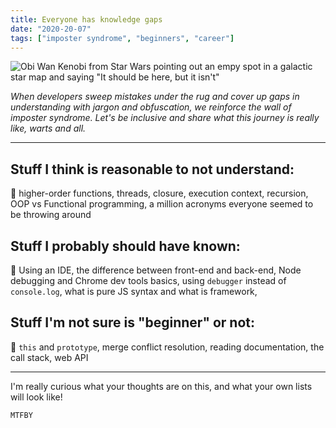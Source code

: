 ```yaml
---
title: Everyone has knowledge gaps
date: "2020-20-07"
tags: ["imposter syndrome", "beginners", "career"]
---
```


![Obi Wan Kenobi from Star Wars pointing out an empy spot in a galactic star map and saying "It should be here, but it isn't"](https://dev-to-uploads.s3.amazonaws.com/i/nu6lsnaortmr9n8hj6iz.gif)

_When developers sweep mistakes under the rug and cover up gaps in understanding with jargon and obfuscation, we reinforce the wall of imposter syndrome. Let's be inclusive and share what this journey is really like, warts and all._

---

## **Stuff I think is reasonable to not understand:**

📌 higher-order functions, threads, closure, execution context, recursion, OOP vs Functional programming, a million acronyms everyone seemed to be throwing around

## **Stuff I probably should have known:**

📌 Using an IDE, the difference between front-end and back-end, Node debugging and Chrome dev tools basics, using `debugger` instead of `console.log`, what is pure JS syntax and what is framework,

## **Stuff I'm not sure is "beginner" or not:**

📌 `this` and `prototype`, merge conflict resolution, reading documentation, the call stack, web API

---

I'm really curious what your thoughts are on this, and what your own lists will look like!

`MTFBY`
